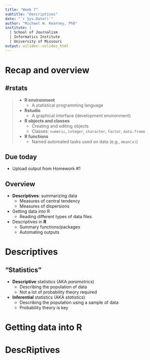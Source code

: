 ```yaml
---
title: "Week 7"
subtitle: "Descriptives"
date: "`r Sys.Date()`"
author: "Michael W. Kearney, PhD"
institute: |
  | School of Journalism
  | Informatics Institute
  | University of Missouri
output: uslides::uslides_html
---
```



# Recap and overview

## #rstats
> + **R environment**
>     - A statistical programming language
> + **Rstudio**
>     - A graphical interface (development environment)
> + **R objects and classes**
>     - Creating and editing objects
>     - Classes: `numeric`, `integer`, `character`, `factor`, `data.frame`
> + **R functions**
>     - Named automated tasks used on data (e.g., `mean(x)`)


## Due today
+ Upload output from Homework #1

## Overview
+ **Descriptives**: summarizing data
    - Measures of central tendency
    - Measures of dispersions
+ Getting data *into* R
    - Reading different types of data files
+ Descriptives in **R**
    - Summary functions/packages
    - Automating outputs

# Descriptives

## "Statistics"
+ **Descriptive** statistics (AKA *parametrics*)
    - Describing the population of data
    - Not a lot of probability theory required
+ **Inferential** statistics (AKA *statistics*)
    - Describing the population using a sample of data
    - Probability theory is key

# Getting data into R

# DescRiptives

